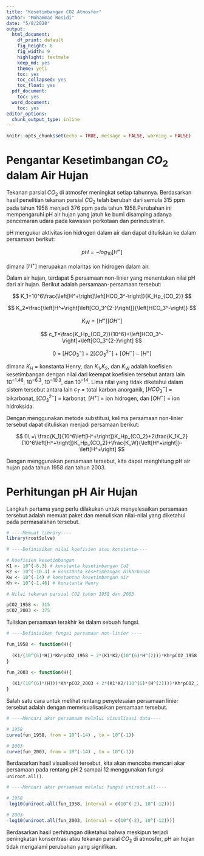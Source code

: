 ```yaml
---
title: "Kesetimbangan CO2 Atmosfer"
author: "Mohammad Rosidi"
date: "5/8/2020"
output:
  html_document:
    df_print: default
    fig_height: 6
    fig_width: 9
    highlight: textmate
    keep_md: yes
    theme: yeti
    toc: yes
    toc_collapsed: yes
    toc_float: yes
  pdf_document:
    toc: yes
  word_document:
    toc: yes
editor_options:
  chunk_output_type: inline
---
```


```r
knitr::opts_chunk$set(echo = TRUE, message = FALSE, warning = FALSE)
```

# Pengantar Kesetimbangan $CO_2$ dalam Air Hujan

Tekanan parsial $CO_2$ di atmosfer meningkat setiap tahunnya. Berdasarkan hasil penelitian tekanan parsial $CO_2$ telah berubah dari semula 315 ppm pada tahun 1958 menjadi 376 ppm pada tahun 1958.Perubahan ini mempengaruhi pH air hujan yang jatuh ke bumi disamping adanya pencemaran udara pada kawasan perkotaan dan perindustrian.

pH mengukur aktivitas ion hidrogen dalam air dan dapat dituliskan ke dalam persamaan berikut:

$$
pH = -log_{10}\left[H^+\right]
$$

dimana $\left[H^+\right]$ merupakan molaritas ion hidrogen dalam air.

Dalam air hujan, terdapat 5 persamaan non-linier yang menentukan nilai pH dari air hujan. Berikut adalah persamaan-persamaan tersebut:

$$
K_1=10^6\frac{\left[H^+\right]\left[HCO_3^-\right]}{K_Hp_{CO_2}}
$$

$$
K_2=\frac{\left[H^+\right]\left[CO_3^{2-}\right]}{\left[HCO_3^-\right]}
$$

$$
K_W=\left[H^+\right]\left[OH^-\right]
$$

$$
c_T=\frac{K_Hp_{CO_2}}{10^6}+\left[HCO_3^-\right]+\left[CO_3^{2-}\right]
$$

$$
0\ =\ \left[HCO_3^-\right]+2\left[CO_3^{2-}\right]+\left[OH^-\right]-\left[H^+\right]
$$

dimana $K_H$ = konstanta Henry, dan $K_1$,$K_2$, dan $K_W$ adalah koefisien kesetimbangan dengan nilai dari keempat koefisien tersebut antara lain $10^{-1.46}$, $10^{-6.3}$, $10^{-10.3}$, dan $10^{-14}$. Lima nilai yang tidak diketahui dalam sistem tersebut antara lain $c_T$ = total karbon anorganik, $\left[HCO_3^-\right]$ = bikarbonat, $\left[CO_3^{2-}\right]$ = karbonat, $\left[H^+\right]$ = ion hidrogen, dan $\left[OH^-\right]$ = ion hidroksida.

Dengan menggunakan metode substitusi, kelima persamaan non-linier tersebut dapat dituliskan menjadi persamaan berikut:

$$
0\ =\ \frac{K_1}{10^6\left[H^+\right]}K_Hp_{CO_2}+2\frac{K_1K_2}{10^6\left[H^+\right]}K_Hp_{CO_2}+\frac{K_W}{\left[H^+\right]}-\left[H^+\right]
$$

Dengan menggunakan persamaan tersebut, kita dapat menghitung pH air hujan pada tahun 1958 dan tahun 2003.

# Perhitungan pH Air Hujan

Langkah pertama yang perlu dilakukan untuk menyelesaikan persamaan tersebut adalah memuat paket dan menuliskan nilai-nilai yang diketahui pada permasalahan tersebut.

```r
# ----Memuat library----
library(rootSolve)

# ----Definisikan nilai koefisien atau konstanta----

# Koefisien kesetimbangan
K1 <- 10^(-6.3) # konstanta kesetimbangan Co2
K2 <- 10^(-10.3) # konstanta kesetimbangan bikarbonat
Kw <- 10^(-14) # konstantan kesetimbangan air
Kh <- 10^(-1.46) # konstanta Henry

# Nilai tekanan parsial CO2 tahun 1958 dan 2003

pCO2_1958 <- 315
pCO2_2003 <- 375

```

Tuliskan persamaan terakhir ke dalam sebuah fungsi.

```r
# ----Definisikan fungsi persamaan non-linier ----

fun_1958 <- function(H){
  
  (K1/(10^(6)*H))*Kh*pCO2_1958 + 2*(K1*K2/(10^(6)*H^(2)))*Kh*pCO2_1958 + (Kw/H) - H
}

fun_2003 <- function(H){
  
  (K1/(10^(6)*(H)))*Kh*pCO2_2003 + 2*(K1*K2/(10^(6)*(H^(2))))*Kh*pCO2_2003 + (Kw/H) - H
}

```


Salah satu cara untuk melihat rentang penyelesaian persamaan linier tersebut adalah dengan memvisualisasikan persamaan tersebut.

```r
# ----Mencari akar persamaan melalui visualisasi data----

# 1958
curve(fun_1958, from = 10^(-14) , to = 10^(-1))

# 2003
curve(fun_2003, from = 10^(-14) , to = 10^(-1))
```

Berdasarkan hasil visualisasi tersebut, kita akan mencoba mencari akar persamaan pada rentang pH 2 sampai 12 menggunakan fungsi `uniroot.all()`.

```r
# ----Mencari akar persamaan melalui fungsi uniroot.all----

# 1958
-log10(uniroot.all(fun_1958, interval = c(10^(-2), 10^(-12))))

# 2003
-log10(uniroot.all(fun_2003, interval = c(10^(-2), 10^(-12))))
```

Berdasarkan hasil perhitungan diketahui bahwa meskipun terjadi peningkatan konsentrasi atau tekanan parsial $CO_2$ di atmosfer, pH air hujan tidak mengalami perubahan yang signifikan.














